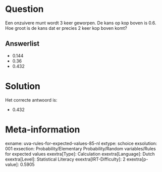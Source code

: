 Question
========

Een onzuivere munt wordt 3 keer geworpen. De kans op kop boven is 0.6.
Hoe groot is de kans dat er precies 2 keer kop boven komt?

Answerlist
----------

* 0.144
* 0.36
* 0.432

Solution
========

Het correcte antwoord is: 

* 0.432

Meta-information
================
exname: uva-rules-for-expected-values-85-nl
extype: schoice
exsolution: 001
exsection: Probability/Elementary Probability/Random variables/Rules for expected values
exextra[Type]: Calculation
exextra[Language]: Dutch
exextra[Level]: Statistical Literacy
exextra[IRT-Difficulty]: 2
exextra[p-value]: 0.5905
